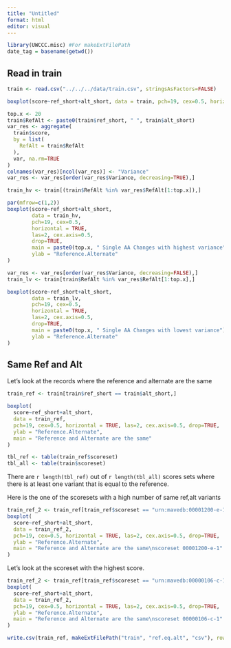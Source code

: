 ```yaml
---
title: "Untitled"
format: html
editor: visual
---
```


```r
library(UWCCC.misc) #For makeExtFilePath
date_tag = basename(getwd())
```

## Read in train

```r
train <- read.csv("../../../data/train.csv", stringsAsFactors=FALSE)
```


```r
boxplot(score~ref_short+alt_short, data = train, pch=19, cex=0.5, horizontal = TRUE, las=2, cex.axis=0.5)
```

```r
top.x <- 20
train$RefAlt <- paste0(train$ref_short, " ", train$alt_short)
var_res <- aggregate(
  train$score,
  by = list(
    RefAlt = train$RefAlt
  ),
  var, na.rm=TRUE
)
colnames(var_res)[ncol(var_res)] <- "Variance"
var_res <- var_res[order(var_res$Variance, decreasing=TRUE),]

train_hv <- train[(train$RefAlt %in% var_res$RefAlt[1:top.x]),]

par(mfrow=c(1,2))
boxplot(score~ref_short+alt_short, 
        data = train_hv, 
        pch=19, cex=0.5, 
        horizontal = TRUE, 
        las=2, cex.axis=0.5, 
        drop=TRUE,
        main = paste0(top.x, " Single AA Changes with highest variance"),
        ylab = "Reference.Alternate"
)

var_res <- var_res[order(var_res$Variance, decreasing=FALSE),]
train_lv <- train[train$RefAlt %in% var_res$RefAlt[1:top.x],]

boxplot(score~ref_short+alt_short, 
        data = train_lv, 
        pch=19, cex=0.5, 
        horizontal = TRUE, 
        las=2, cex.axis=0.5, 
        drop=TRUE,
        main = paste0(top.x, " Single AA Changes with lowest variance"),
        ylab = "Reference.Alternate"
)


```

## Same Ref and Alt

Let's look at the records where the reference and alternate are the same

```r
train_ref <- train[train$ref_short == train$alt_short,]

boxplot(
  score~ref_short+alt_short, 
  data = train_ref, 
  pch=19, cex=0.5, horizontal = TRUE, las=2, cex.axis=0.5, drop=TRUE,
  ylab = "Reference.Alternate",
  main = "Reference and Alternate are the same"
)
```
```r
tbl_ref <- table(train_ref$scoreset)
tbl_all <- table(train$scoreset)
```

There are `r length(tbl_ref)` out of `r length(tbl_all)` scores sets where there
is at least one variant that is equal to the reference.

Here is the one of the scoresets with a high number of same ref,alt variants

```r
train_ref_2 <- train_ref[train_ref$scoreset == "urn:mavedb:00001200-e-1",]
boxplot(
  score~ref_short+alt_short, 
  data = train_ref_2, 
  pch=19, cex=0.5, horizontal = TRUE, las=2, cex.axis=0.5, drop=TRUE,
  ylab = "Reference.Alternate",
  main = "Reference and Alternate are the same\nscoreset 00001200-e-1"
)
```
Let's look at the scoreset with the highest score.

```r
train_ref_2 <- train_ref[train_ref$scoreset == "urn:mavedb:00000106-c-1",]
boxplot(
  score~ref_short+alt_short, 
  data = train_ref_2, 
  pch=19, cex=0.5, horizontal = TRUE, las=2, cex.axis=0.5, drop=TRUE,
  ylab = "Reference.Alternate",
  main = "Reference and Alternate are the same\nscoreset 00000106-c-1"
)

```

```r
write.csv(train_ref, makeExtFilePath("train", "ref.eq.alt", "csv"), row.names=FALSE)
```
